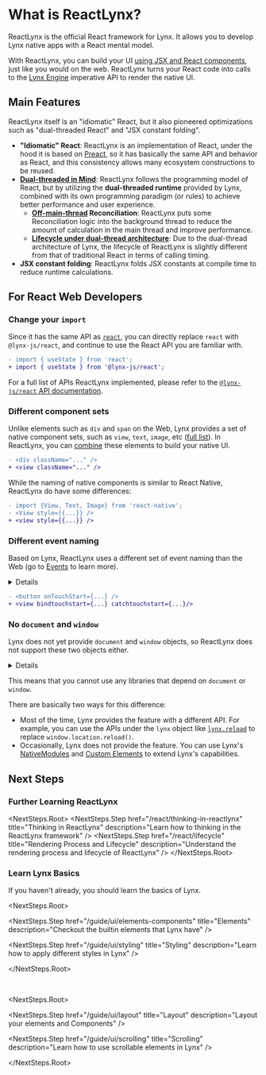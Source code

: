 
# What is ReactLynx?

ReactLynx is the official React framework for Lynx. It allows you to develop Lynx native apps with a React mental model.

With ReactLynx, you can build your UI [using JSX and React components](https://react.dev/learn/describing-the-ui), just like you would on the web. ReactLynx turns your React code into calls to the [Lynx Engine](/guide/spec.html#engine) imperative API to render the native UI.

## Main Features

ReactLynx itself is an "idiomatic" React, but it also pioneered optimizations such as "dual-threaded React" and "JSX constant folding".

- **"Idiomatic" React**: ReactLynx is an implementation of React, under the hood it is based on [Preact](https://github.com/preactjs/preact), so it has basically the same API and behavior as React, and this consistency allows many ecosystem constructions to be reused.
- **[Dual-threaded in Mind](./thinking-in-reactlynx.mdx)**: ReactLynx follows the programming model of React, but by utilizing the **dual-threaded runtime** provided by Lynx, combined with its own programming paradigm (or rules) to achieve better performance and user experience.
  - **[Off-main-thread](/guide/spec.html#background-thread-aka-off-main-thread) Reconciliation**: ReactLynx puts some Reconciliation logic into the background thread to reduce the amount of calculation in the main thread and improve performance.
  - **[Lifecycle under dual-thread architecture](./lifecycle.md)**: Due to the dual-thread architecture of Lynx, the lifecycle of ReactLynx is slightly different from that of traditional React in terms of calling timing.
- **JSX constant folding**: ReactLynx folds JSX constants at compile time to reduce runtime calculations.

## For React Web Developers

### Change your `import`

Since it has the same API as [`react`](https://www.npmjs.com/package/react), you can directly replace `react` with `@lynx-js/react`, and continue to use the React API you are familiar with.

```diff
- import { useState } from 'react';
+ import { useState } from '@lynx-js/react';
```

For a full list of APIs ReactLynx implemented, please refer to the [`@lynx-js/react` API documentation](/api/react/index.html).

### Different component sets

Unlike elements such as `div` and `span` on the Web, Lynx provides a set of native component sets, such as `view`, `text`, `image`, etc ([full list](/api/elements/built-in/view.html)).
In ReactLynx, you can [combine](/guide/ui/elements-components.html) these elements to build your native UI.

```diff
- <div className="..." />
+ <view className="..." />
```

While the naming of native components is similar to React Native, ReactLynx do have some differences:

```diff
- import {View, Text, Image} from 'react-native';
- <View style={{...}} />
+ <view style={{...}} />
```

### Different event naming

Based on Lynx, ReactLynx uses a different set of event naming than the Web (go to [Events](/guide/interaction/event-handling.html) to learn more).

<Details title="Event propagation is also different">

Lynx does not have a complete corresponding API for methods such as `e.stopPropagation()` and `e.preventDefault()` that are commonly used on the Web. But Lynx's [Event Propagation Mechanism](/guide/interaction/event-handling/event-propagation.html) allows you to implement similar functions or effects as on the Web.

</Details>

```diff
- <button onTouchStart={...} />
+ <view bindtouchstart={...} catchtouchstart={...}/>
```

### No `document` and `window`

Lynx does not yet provide `document` and `window` objects, so ReactLynx does not support these two objects either.

<Details title='No "DOM"?'>

Lynx Engine provides a set of Low Level Element APIs that allow [Framework Developers](/guide/spec.html#scripting-framework-developer) to create UI through JavaScript running in the [Main Thread](/guide/spec.html#main-thread-or-lynx-main-thread).
But this set of APIs is not open to all developers.
Lynx encourages developers to use declarative methods to build UI as much as possible,
rather than directly manipulating the DOM.
But Lynx also provides the ability to [Directly Manipulate Elements](/guide/interaction/event-handling/manipulating-element.react.html) and [Main Thread Scripts](./main-thread-script.html),
which are generally used to help developers maintain a near-native user experience when implementing some complex interactions.

</Details>

This means that you cannot use any libraries that depend on `document` or `window`.

There are basically two ways for this difference:

- Most of the time, Lynx provides the feature with a different API. For example, you can use the APIs under the `lynx` object like [`lynx.reload`](/api/lynx-api/lynx/lynx-reload.html) to replace `window.location.reload()`.
- Occasionally, Lynx does not provide the feature. You can use Lynx's [NativeModules](/guide/use-native-modules.mdx) and [Custom Elements](/guide/custom-native-component.mdx) to extend Lynx's capabilities.

## Next Steps

### Further Learning ReactLynx

<NextSteps.Root>
  <NextSteps.Step
    href="/react/thinking-in-reactlynx"
    title="Thinking in ReactLynx"
    description="Learn how to thinking in the ReactLynx framework"
  />
  <NextSteps.Step
    href="/react/lifecycle"
    title="Rendering Process and Lifecycle"
    description="Understand the rendering process and lifecycle of ReactLynx"
  />
</NextSteps.Root>

### Learn Lynx Basics

If you haven't already, you should learn the basics of Lynx.

<NextSteps.Root>

<NextSteps.Step
  href="/guide/ui/elements-components"
  title="Elements"
  description="Checkout the builtin elements that Lynx have"
/>

<NextSteps.Step
  href="/guide/ui/styling"
  title="Styling"
  description="Learn how to apply different styles in Lynx"
/>

</NextSteps.Root>

<br />

<NextSteps.Root>

<NextSteps.Step
  href="/guide/ui/layout"
  title="Layout"
  description="Layout your elements and Components"
/>

<NextSteps.Step
  href="/guide/ui/scrolling"
  title="Scrolling"
  description="Learn how to use scrollable elements in Lynx"
/>

</NextSteps.Root>
